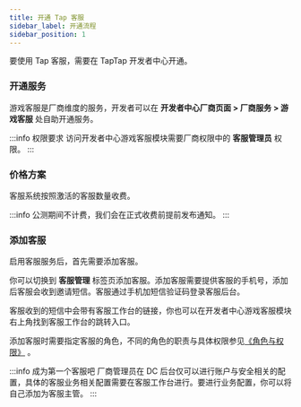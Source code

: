 ```yaml
---
title: 开通 Tap 客服
sidebar_label: 开通流程
sidebar_position: 1
---
```


要使用 Tap 客服，需要在 TapTap 开发者中心开通。

### 开通服务

游戏客服是厂商维度的服务，开发者可以在 **开发者中心厂商页面 > 厂商服务 > 游戏客服** 处自助开通服务。

:::info 权限要求
访问开发者中心游戏客服模块需要厂商权限中的 **客服管理员** 权限。
:::

### 价格方案

客服系统按照激活的客服数量收费。

:::info
公测期间不计费，我们会在正式收费前提前发布通知。
:::

### 添加客服

启用客服服务后，首先需要添加客服。

你可以切换到 **客服管理** 标签页添加客服。添加客服需要提供客服的手机号，添加后客服会收到邀请短信。客服通过手机加短信验证码登录客服后台。

客服收到的短信中会带有客服工作台的链接，你也可以在开发者中心游戏客服模块右上角找到客服工作台的跳转入口。

添加客服时需要指定客服的角色，不同的角色的职责与具体权限参见[《角色与权限》](/sdk/tap-support/features/roles/) 。

:::info 成为第一个客服吧
厂商管理员在 DC 后台仅可以进行账户与安全相关的配置，具体的客服业务相关配置需要在客服工作台进行。要进行业务配置，你可以将自己添加为客服主管。
:::
